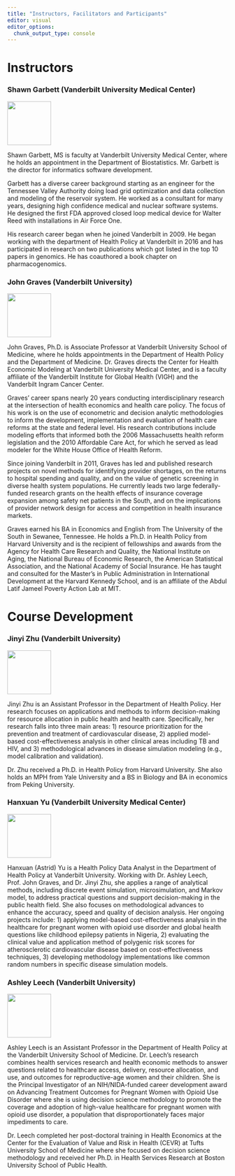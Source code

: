 ```yaml
---
title: "Instructors, Facilitators and Participants"
editor: visual
editor_options: 
  chunk_output_type: console
---
```


# Instructors

### Shawn Garbett (Vanderbilt University Medical Center)

[![](https://www.vumc.org/biostatistics/sites/default/files/people/Garbett_0.png){height="100" fig-align="left" fig-alt="Info about Hanxuan Yu"}](https://www.vumc.org/biostatistics/person/shawn-garbett)

Shawn Garbett, MS is faculty at Vanderbilt University Medical Center, where he holds an appointment in the Department of Biostatistics. Mr. Garbett is the director for informatics software development.

Garbett has a diverse career background starting as an engineer for the Tennessee Valley Authority doing load grid optimization and data collection and modeling of the reservoir system. He worked as a consultant for many years, designing high confidence medical and nuclear software systems. He designed the first FDA approved closed loop medical device for Walter Reed with installations in Air Force One.

His research career began when he joined Vanderbilt in 2009. He began working with the department of Health Policy at Vanderbilt in 2016 and has participated in research on two publications which got listed in the top 10 papers in genomics. He has coauthored a book chapter on pharmacogenomics.

### John Graves (Vanderbilt University)

[![](https://www.vumc.org/health-policy/sites/default/files/people/John%20Graves%202021%20crop.jpg){height="100" fig-align="left" fig-alt="Info about John Graves"}](https://www.vumc.org/health-policy/person/john-graves-phd)

John Graves, Ph.D. is Associate Professor at Vanderbilt University School of Medicine, where he holds appointments in the Department of Health Policy and the Department of Medicine. Dr. Graves directs the Center for Health Economic Modeling at Vanderbilt University Medical Center, and is a faculty affiliate of the Vanderbilt Institute for Global Health (VIGH) and the Vanderbilt Ingram Cancer Center.

Graves' career spans nearly 20 years conducting interdisciplinary research at the intersection of health economics and health care policy. The focus of his work is on the use of econometric and decision analytic methodologies to inform the development, implementation and evaluation of health care reforms at the state and federal level. His research contributions include modeling efforts that informed both the 2006 Massachusetts health reform legislation and the 2010 Affordable Care Act, for which he served as lead modeler for the White House Office of Health Reform.

Since joining Vanderbilt in 2011, Graves has led and published research projects on novel methods for identifying provider shortages, on the returns to hospital spending and quality, and on the value of genetic screening in diverse health system populations. He currently leads two large federally-funded research grants on the health effects of insurance coverage expansion among safety net patients in the South, and on the implications of provider network design for access and competition in health insurance markets.

Graves earned his BA in Economics and English from The University of the South in Sewanee, Tennessee. He holds a Ph.D. in Health Policy from Harvard University and is the recipient of fellowships and awards from the Agency for Health Care Research and Quality, the National Institute on Aging, the National Bureau of Economic Research, the American Statistical Association, and the National Academy of Social Insurance. He has taught and consulted for the Master's in Public Administration in International Development at the Harvard Kennedy School, and is an affiliate of the Abdul Latif Jameel Poverty Action Lab at MIT.

# Course Development

### Jinyi Zhu (Vanderbilt University)

[![](https://www.vumc.org/health-policy/sites/default/files/people/Zhu_Jinyi.jpg){height="100" fig-align="left" fig-alt="Info about Jinyi Zhu"}](https://www.vumc.org/health-policy/person/jinyi-zhu-phd-mph)

Jinyi Zhu is an Assistant Professor in the Department of Health Policy. Her research focuses on applications and methods to inform decision-making for resource allocation in public health and health care. Specifically, her research falls into three main areas: 1) resource prioritization for the prevention and treatment of cardiovascular disease, 2) applied model-based cost-effectiveness analysis in other clinical areas including TB and HIV, and 3) methodological advances in disease simulation modeling (e.g., model calibration and validation).

Dr. Zhu received a Ph.D. in Health Policy from Harvard University. She also holds an MPH from Yale University and a BS in Biology and BA in economics from Peking University.

### Hanxuan Yu (Vanderbilt University Medical Center)

[![](image/head_Astrid.jpg){height="100" fig-align="left" fig-alt="Info about Hanxuan Yu"}](https://www.vumc.org/health-policy/)

Hanxuan (Astrid) Yu is a Health Policy Data Analyst in the Department of Health Policy at Vanderbilt University. Working with Dr. Ashley Leech, Prof. John Graves, and Dr. Jinyi Zhu, she applies a range of analytical methods, including discrete event simulation, microsimulation, and Markov model, to address practical questions and support decision-making in the public health field. She also focuses on methodological advances to enhance the accuracy, speed and quality of decision analysis. Her ongoing projects include: 1) applying model-based cost-effectiveness analysis in the healthcare for pregnant women with opioid use disorder and global health questions like childhood epilepsy patients in Nigeria, 2) evaluating the clinical value and application method of polygenic risk scores for atherosclerotic cardiovascular disease based on cost-effectiveness techniques, 3) developing methodology implementations like common random numbers in specific disease simulation models.

### Ashley Leech (Vanderbilt University)

[![](https://www.vumc.org/health-policy/sites/default/files/people/ashley%20leech.png){height="100" fig-align="left" fig-alt="Info about Ashley Leech"}](https://www.vumc.org/health-policy/person/ashley-leech-phd-ms)

Ashley Leech is an Assistant Professor in the Department of Health Policy at the Vanderbilt University School of Medicine. Dr. Leech's research combines health services research and health economic methods to answer questions related to healthcare access, delivery, resource allocation, and use, and outcomes for reproductive-age women and their children. She is the Principal Investigator of an NIH/NIDA-funded career development award on Advancing Treatment Outcomes for Pregnant Women with Opioid Use Disorder where she is using decision science methodology to promote the coverage and adoption of high-value healthcare for pregnant women with opioid use disorder, a population that disproportionately faces major impediments to care.

Dr. Leech completed her post-doctoral training in Health Economics at the Center for the Evaluation of Value and Risk in Health (CEVR) at Tufts University School of Medicine where she focused on decision science methodology and received her Ph.D. in Health Services Research at Boston University School of Public Health.

